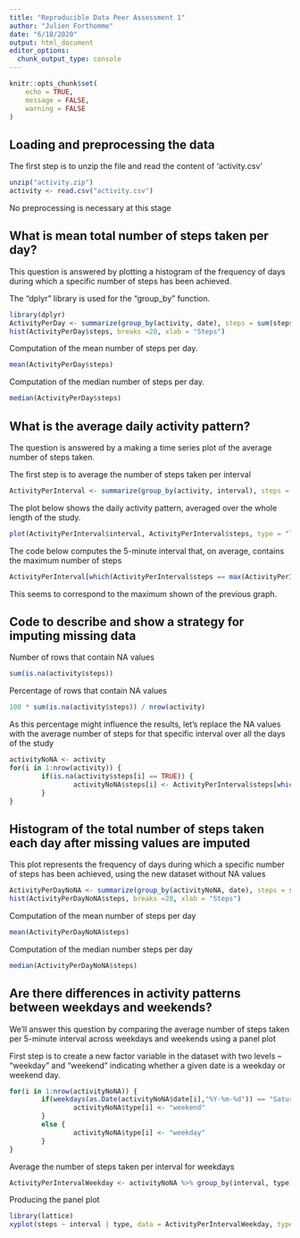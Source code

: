 ```yaml
---
title: "Reproducible Data Peer Assessment 1"
author: "Julien Forthomme"
date: "6/18/2020"
output: html_document
editor_options: 
  chunk_output_type: console
---
```


```r
knitr::opts_chunk$set(
	echo = TRUE,
	message = FALSE,
	warning = FALSE
)
```

## Loading and preprocessing the data

The first step is to unzip the file and read the content of 'activity.csv'

```r
unzip("activity.zip")
activity <- read.csv("activity.csv")
```

No preprocessing is necessary at this stage

## What is mean total number of steps taken per day?

This question is answered by plotting a histogram of the frequency of days during which a specific number of steps has been achieved.

The "dplyr" library is used for the "group_by" function.

```r
library(dplyr)
ActivityPerDay <- summarize(group_by(activity, date), steps = sum(steps, na.rm = TRUE))
hist(ActivityPerDay$steps, breaks =20, xlab = "Steps")
```

Computation of the mean number of steps per day.

```r
mean(ActivityPerDay$steps)
```

Computation of the median number of steps per day.

```r
median(ActivityPerDay$steps)
```

## What is the average daily activity pattern?

The question is answered by a making a time series plot of the average number of steps taken.

The first step is to average the number of steps taken per interval 

```r
ActivityPerInterval <- summarize(group_by(activity, interval), steps = mean(steps, na.rm = TRUE))
```

The plot below shows the daily activity pattern, averaged over the whole length of the study. 

```r
plot(ActivityPerInterval$interval, ActivityPerInterval$steps, type = "l", xlab = "Time (min)", ylab = "Steps") 
```

The code below computes the 5-minute interval that, on average, contains the maximum number of steps


```r
ActivityPerInterval[which(ActivityPerInterval$steps == max(ActivityPerInterval$steps)),1]
```

This seems to correspond to the maximum shown of the previous graph.

## Code to describe and show a strategy for imputing missing data

Number of rows that contain NA values

```r
sum(is.na(activity$steps))
```

Percentage of rows that contain NA values

```r
100 * sum(is.na(activity$steps)) / nrow(activity)
```

As this percentage might influence the results, let's replace the NA values with the average number of steps for that specific interval over all the days of the study

```r
activityNoNA <- activity
for(i in 1:nrow(activity)) {
        if(is.na(activity$steps[i] == TRUE)) {
                activityNoNA$steps[i] <- ActivityPerInterval$steps[which(ActivityPerInterval$interval == activity$interval[i])]
        }
}
```


## Histogram of the total number of steps taken each day after missing values are imputed

This plot represents the frequency of days during which a specific number of steps has been achieved, using the new dataset without NA values

```r
ActivityPerDayNoNA <- summarize(group_by(activityNoNA, date), steps = sum(steps))
hist(ActivityPerDayNoNA$steps, breaks =20, xlab = "Steps")
```

Computation of the mean number of steps per day

```r
mean(ActivityPerDayNoNA$steps)
```

Computation of the median number steps per day

```r
median(ActivityPerDayNoNA$steps)
```

## Are there differences in activity patterns between weekdays and weekends?

We'll answer this question by comparing the average number of steps taken per 5-minute interval across weekdays and weekends using a panel plot 

First step is to create a new factor variable in the dataset with two levels – “weekday” and “weekend” indicating whether a given date is a weekday or weekend day.

```r
for(i in 1:nrow(activityNoNA)) {
        if(weekdays(as.Date(activityNoNA$date[i],"%Y-%m-%d")) == "Saturday" | weekdays(as.Date(activityNoNA$date[i],"%Y-%m-%d")) == "Sunday") {
                activityNoNA$type[i] <- "weekend"
        }
        else { 
                activityNoNA$type[i] <- "weekday"
        }
}
```


Average the number of steps taken per interval for weekdays

```r
ActivityPerIntervalWeekday <- activityNoNA %>% group_by(interval, type) %>%  summarize(steps = mean(steps, na.rm = TRUE))
```

Producing the panel plot

```r
library(lattice)
xyplot(steps ~ interval | type, data = ActivityPerIntervalWeekday, type = "l" ,layout = c(1, 2), ylab = "Number of steps")

```